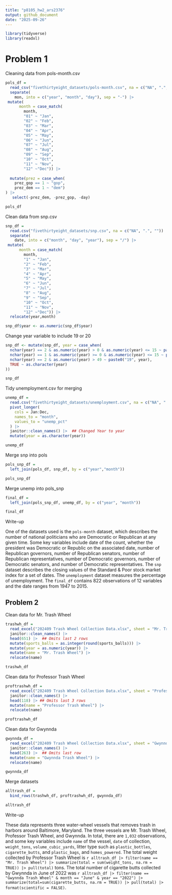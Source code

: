 ```yaml
---
title: "p8105_hw2_ars2376"
output: github_document
date: "2025-09-26"
---
```


```r
library(tidyverse)
library(readxl)
```

# Problem 1

Cleaning data from pols-month.csv

```r
pols_df =
  read_csv("fivethirtyeight_datasets/pols-month.csv", na = c("NA", ".", "")) |> 
  separate(
    mon, into = c("year", "month", "day"), sep = "-") |> 
 mutate(
      month = case_match(
        month, 
        "01" ~ "Jan",
        "02" ~ "Feb",
        "03" ~ "Mar",
        "04" ~ "Apr",
        "05" ~ "May",
        "06" ~ "Jun",
        "07" ~ "Jul",
        "08" ~ "Aug",
        "09" ~ "Sep",
        "10" ~ "Oct",
        "11" ~ "Nov",
        "12" ~"Dec")) |> 
  
  mutate(prez = case_when(
    prez_gop == 1 ~ "gop",
    prez_dem == 1 ~ "dem") 
) |> 
   select(-prez_dem, -prez_gop, -day)
```

```r
pols_df
```

Clean data from snp.csv

```r
snp_df =
  read.csv("fivethirtyeight_datasets/snp.csv", na = c("NA", ".", "")) |>
  separate(
    date, into = c("month", "day", "year"), sep = "/") |> 
 mutate(
      month = case_match(
        month, 
        "1" ~ "Jan",
        "2" ~ "Feb",
        "3" ~ "Mar",
        "4" ~ "Apr",
        "5" ~ "May",
        "6" ~ "Jun",
        "7" ~ "Jul",
        "8" ~ "Aug",
        "9" ~ "Sep",
        "10" ~ "Oct",
        "11" ~ "Nov",
        "12" ~"Dec")) |> 
  relocate(year,month)
```

```r
snp_df$year <- as.numeric(snp_df$year)
```

Change year variable to include 19 or 20

```r
snp_df <- mutate(snp_df, year = case_when(
  nchar(year) == 2 & as.numeric(year) > 0 & as.numeric(year) <= 15 ~ paste0("20", year),
  nchar(year) == 1 & as.numeric(year) >= 0 & as.numeric(year) <= 15 ~ paste0("200", year),
  nchar(year) == 2 & as.numeric(year) > 49 ~ paste0("19", year),
  TRUE ~ as.character(year)
))
```

```r
snp_df
```

Tidy unemployment.csv for merging

```r
unemp_df =
  read.csv("fivethirtyeight_datasets/unemployment.csv", na = c("NA", ".", "")) |> 
  pivot_longer(
    cols = Jan:Dec,
    names_to = "month",
    values_to = "unemp_pct"
  ) |> 
  janitor::clean_names() |>  ## Changed Year to year
  mutate(year = as.character(year))
```

```r
unemp_df
```

Merge snp into pols

```r
pols_snp_df = 
  left_join(pols_df, snp_df, by = c("year","month"))
```

```r
pols_snp_df
```

Merge unemp into pols_snp

```r
final_df =
  left_join(pols_snp_df, unemp_df, by = c("year", "month"))
```

```r
final_df
```

Write-up

One of the datasets used is the `pols-month` dataset, which describes the number of national politicians who are Democratic or Republican at any given time. Some key variables include date of the count, whether the president was Democratic or Republic on the associated date, number of Republican governors, number of Republican senators, number of Republican representatives, number of Democratic governors, number of Democratic senators, and number of Democratic representatives. The `snp` dataset describes the closing values of the Standard & Poor stock market index for a set of dates. The `unemployment` dataset measures the percentage of unemployment. The `final_df` contains 822 observations of 12 variables and the date ranges from 1947 to 2015.

## Problem 2

Clean data for Mr. Trash Wheel

```r
trashwh_df =
  read_excel("202409 Trash Wheel Collection Data.xlsx", sheet = "Mr. Trash Wheel", na = c("NA", ".", ""), skip = 1, col_names = TRUE) |>
  janitor::clean_names() |> 
  head(651) |>  ## Omits last 2 rows
  mutate(sports_balls = as.integer(round(sports_balls))) |> 
  mutate(year = as.numeric(year)) |> 
  mutate(name = "Mr. Trash Wheel") |> 
  relocate(name)
```

```r
trashwh_df
```

Clean data for Professor Trash Wheel

```r
proftrashwh_df =
  read_excel("202409 Trash Wheel Collection Data.xlsx", sheet = "Professor Trash Wheel", na = c("NA", ".", ""), skip = 1, col_names = TRUE) |>
  janitor::clean_names() |> 
  head(118) |> ## Omits last 3 rows
  mutate(name = "Professor Trash Wheel") |> 
  relocate(name)
```

```r
proftrashwh_df
```

Clean data for Gwynnda

```r
gwynnda_df =
  read_excel("202409 Trash Wheel Collection Data.xlsx", sheet = "Gwynnda Trash Wheel", na = c("NA", ".", ""), skip = 1, col_names = TRUE) |>
  janitor::clean_names() |> 
  head(263) |>  ## Omits last row
  mutate(name = "Gwynnda Trash Wheel") |> 
  relocate(name)
```

```r
gwynnda_df
```

Merge datasets

```r
alltrash_df = 
  bind_rows(trashwh_df, proftrashwh_df, gwynnda_df)
```


```r
alltrash_df
```

Write-up

These data represents three water-wheel vessels that removes trash in harbors around Baltimore, Maryland. The three vessels are Mr. Trash Wheel, Professor Trash Wheel, and Gwynnda. In total, there are `1,032` observations, and some key variables include `name` of the vessel, `date` of collection, `weight_tons`, `volume_cubic_yards`, litter type such as `plastic_bottles`, `cigarette_butts`, and `plastic_bags`, and `homes_powered`. The total weight collected by Professor Trash Wheel is `r alltrash_df |> filter(name == "Mr. Trash Wheel") |> summarize(total = sum(weight_tons, na.rm = TRUE)) |> pull(total)` tons. The total number of cigarette butts collected by Gwynnda in June of 2022 was `r alltrash_df |> filter(name == "Gwynnda Trash Wheel" & month == "June" & year == "2022") |> summarize(total=sum(cigarette_butts, na.rm = TRUE)) |> pull(total) |> format(scientific = FALSE)`.

